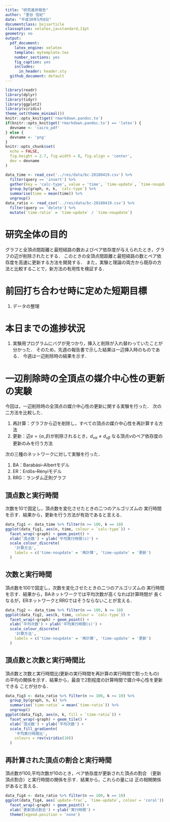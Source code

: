 ```yaml
---
title: "研究進捗報告"
author: "里谷 佳紀"
date: "平成30年5月8日"
documentclass: bxjsarticle
classoption: xelatex,ja=standard,11pt
geometry: no
output:
  pdf_document:
    latex_engine: xelatex
    template: mytemplate.tex
    number_sections: yes
    fig_caption: yes
    includes:
      in_header: header.sty
  github_document: default
---
```


```r
library(readr)
library(dplyr)
library(tidyr)
library(ggplot2)
library(viridis)
theme_set(theme_minimal())
knitr::opts_knit$get('rmarkdown.pandoc.to')
if(knitr::opts_knit$get('rmarkdown.pandoc.to') == 'latex') {
  devname <- 'cairo_pdf'
} else {
  devname <- 'png'
}
knitr::opts_chunk$set(
  echo = FALSE,
  fig.height = 2.7, fig.width = 8, fig.align = 'center',
  dev = devname
)
```

```r
data_time <- read_csv('../res/data/bc-20180419.csv') %>%
  filter(query == 'insert') %>%
  gather(key = 'calc-type', value = 'time', `time-update`, `time-noupdate`) %>%
  group_by(graph, n, k, `calc-type`) %>%
  summarise(time = mean(time)) %>%
  ungroup()
data_ratio <- read_csv('../res/data/bc-20180419.csv') %>%
  filter(query == 'delete') %>%
  mutate(`time-ratio` = `time-update` / `time-noupdate`)
```

# 研究全体の目的
グラフと全頂点間距離と最短経路の数およびペア依存度が与えられたとき，グラフの辺が削除されたとする．
このときの全頂点間距離と最短経路の数とペア依存度を高速に更新する方法を開発する．
また，実験と理論の両方から既存の方法と比較することで，新方法の有用性を検証する．

# 前回打ち合わせ時に定めた短期目標
1. データの整理

# 本日までの進捗状況
1. 実験用プログラムにバグが見つかり，挿入と削除が入れ替わっていたことが分かった．
そのため，先週の報告書で示した結果は一辺挿入時のものである．
今週は一辺削除時の結果を示す．

# 一辺削除時の全頂点の媒介中心性の更新の実験
今回は，一辺削除時の全頂点の媒介中心性の更新に関する実験を行った．
次の二方法を比較した．

1. 再計算：グラフから辺を削除し，すべての頂点の媒介中心性を再計算する方法
2. 更新：辺$e=\{\alpha,\beta\}$が削除されるとき，$d_{v\alpha}\neq d_{v\beta}$
なる頂点$v$のペア依存度の更新のみを行う方法

次の三種のネットワークに対して実験を行った．

1. BA：Barabási–Albertモデル
2. ER：Erdős–Rényiモデル
3. RRG：ランダム正則グラフ

\newpage

## 頂点数と実行時間

次数を10で固定し，頂点数を変化させたときの二つのアルゴリズムの
実行時間を示す．結果から，更新を行う方法が有効であると言える．
```r
data_fig1 <- data_time %>% filter(n >= 100, k == 10)
ggplot(data_fig1, aes(n, time, colour = `calc-type`)) +
  facet_wrap(~graph) + geom_point() +
  xlab('頂点数') + ylab('平均実行時間(s)') +
  scale_colour_discrete(
    '計算方法',
    labels = c('time-noupdate' = '再計算', 'time-update' = '更新')
  )
```

## 次数と実行時間

頂点数を100で固定し，次数を変化させたときの二つのアルゴリズムの
実行時間を示す．結果から，BAネットワークでは平均次数が高くなれば計算時間が
長くなるが，ERネットワークとRRGではそうならないことが言える．
```r
data_fig2 <- data_time %>% filter(n == 100, k >= 10)
ggplot(data_fig2, aes(k, time, colour = `calc-type`)) +
  facet_wrap(~graph) + geom_point() +
  xlab('平均次数') + ylab('平均実行時間(s)') +
  scale_colour_discrete(
    '計算方法',
    labels = c('time-noupdate' = '再計算', 'time-update' = '更新')
  )
```

\newpage

## 頂点数と次数と実行時間比

頂点数と次数と実行時間比(更新の実行時間を再計算の実行時間で割ったもの)
の平均の関係を示す．結果から，最良で2割程度の計算時間で媒介中心性を更新できる
ことが分かる．
```r
data_fig3 <- data_ratio %>% filter(n >= 100, k >= 10) %>%
  group_by(graph, n, k) %>%
  summarise(`time-ratio` = mean(`time-ratio`)) %>%
  ungroup()
ggplot(data_fig3, aes(n, k, fill = `time-ratio`)) +
  facet_wrap(~graph) + geom_tile() +
  xlab('頂点数') + ylab('平均次数') +
  scale_fill_gradientn(
    '平均実行時間比',
    colours = rev(viridis(10))
  )
```

## 再計算された頂点の割合と実行時間

頂点数が100,平均次数が10のとき，ペア依存度が更新された頂点の割合
（更新頂点割合）と実行時間の関係を示す．結果から，これらの量には
正の相関関係があると言える．
```r
data_fig4 <- data_ratio %>% filter(n == 100, k == 10)
ggplot(data_fig4, aes(`update-frac`, `time-update`, colour = 'coral')) +
  facet_wrap(~graph) + geom_point() +
  xlab('更新頂点割合') + ylab('実行時間') +
  theme(legend.position = 'none')
```
